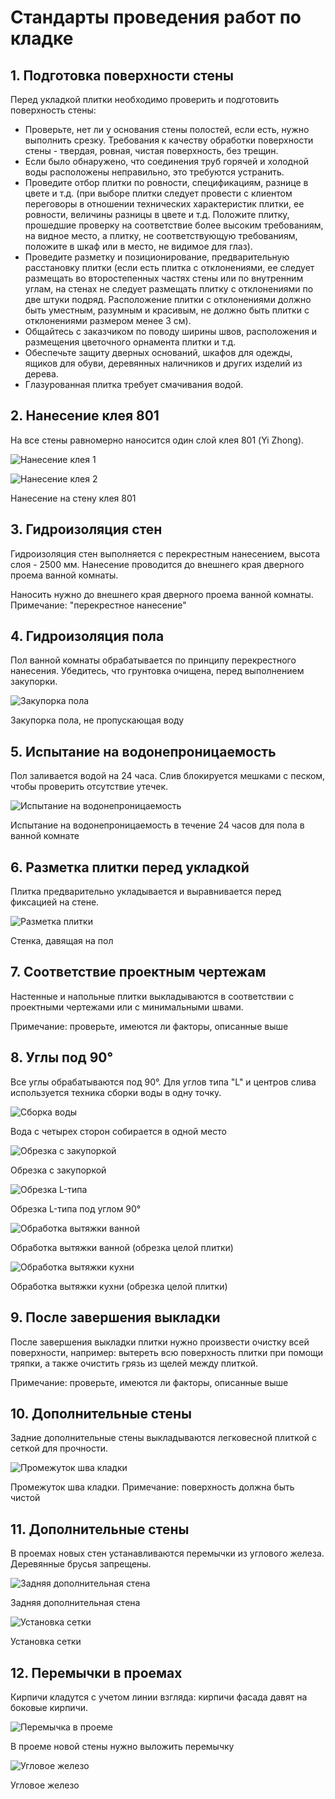 # Стандарты проведения работ по кладке

## 1. Подготовка поверхности стены

Перед укладкой плитки необходимо проверить и подготовить поверхность стены:

- Проверьте, нет ли у основания стены полостей, если есть, нужно выполнить срезку. Требования к качеству обработки поверхности стены - твердая, ровная, чистая поверхность, без трещин.
- Если было обнаружено, что соединения труб горячей и холодной воды расположены неправильно, это требуются устранить.
- Проведите отбор плитки по ровности, спецификациям, разнице в цвете и т.д. (при выборе плитки следует провести с клиентом переговоры в отношении технических характеристик плитки, ее ровности, величины разницы в цвете и т.д. Положите плитку, прошедшие проверку на соответствие более высоким требованиям, на видное место, а плитку, не соответствующую требованиям, положите в шкаф или в место, не видимое для глаз).
- Проведите разметку и позиционирование, предварительную расстановку плитки (если есть плитка с отклонениями, ее следует размещать во второстепенных частях стены или по внутренним углам, на стенах не следует размещать плитку с отклонениями по две штуки подряд. Расположение плитки с отклонениями должно быть уместным, разумным и красивым, не должно быть плитки с отклонениями размером менее 3 см).
- Общайтесь с заказчиком по поводу ширины швов, расположения и размещения цветочного орнамента плитки и т.д.
- Обеспечьте защиту дверных оснований, шкафов для одежды, ящиков для обуви, деревянных наличников и других изделий из дерева.
- Глазурованная плитка требует смачивания водой.

## 2. Нанесение клея 801

На все стены равномерно наносится один слой клея 801 (Yi Zhong).

![Нанесение клея 1](/images/help/Technology_3_1.jpg)

![Нанесение клея 2](/images/help/Technology_3_2.jpg)

Нанесение на стену клея 801

## 3. Гидроизоляция стен

Гидроизоляция стен выполняется с перекрестным нанесением, высота слоя - 2500 мм. Нанесение проводится до внешнего края дверного проема ванной комнаты.

Наносить нужно до внешнего края дверного проема ванной комнаты. Примечание: "перекрестное нанесение"

## 4. Гидроизоляция пола

Пол ванной комнаты обрабатывается по принципу перекрестного нанесения. Убедитесь, что грунтовка очищена, перед выполнением закупорки.

![Закупорка пола](/images/help/Technology_3_4.jpg)

Закупорка пола, не пропускающая воду

## 5. Испытание на водонепроницаемость

Пол заливается водой на 24 часа. Слив блокируется мешками с песком, чтобы проверить отсутствие утечек.

![Испытание на водонепроницаемость](/images/help/Technology_3_5.jpg)

Испытание на водонепроницаемость в течение 24 часов для пола в ванной комнате

## 6. Разметка плитки перед укладкой

Плитка предварительно укладывается и выравнивается перед фиксацией на стене.

![Разметка плитки](/images/help/Technology_3_6.jpg)

Стенка, давящая на пол

## 7. Соответствие проектным чертежам

Настенные и напольные плитки выкладываются в соответствии с проектными чертежами или с минимальными швами.

Примечание: проверьте, имеются ли факторы, описанные выше

## 8. Углы под 90°

Все углы обрабатываются под 90°. Для углов типа "L" и центров слива используется техника сборки воды в одну точку.

![Сборка воды](/images/help/Technology_3_7.jpg)

Вода с четырех сторон собирается в одной место

![Обрезка с закупоркой](/images/help/Technology_3_8.jpg)

Обрезка с закупоркой

![Обрезка L-типа](/images/help/Technology_3_9.jpg)

Обрезка L-типа под углом 90°

![Обработка вытяжки ванной](/images/help/Technology_3_10.jpg)

Обработка вытяжки ванной (обрезка целой плитки)

![Обработка вытяжки кухни](/images/help/Technology_3_11.jpg)

Обработка вытяжки кухни (обрезка целой плитки)

## 9. После завершения выкладки

После завершения выкладки плитки нужно произвести очистку всей поверхности, например: вытереть всю поверхность плитки при помощи тряпки, а также очистить грязь из щелей между плиткой.

Примечание: проверьте, имеются ли факторы, описанные выше

## 10. Дополнительные стены

Задние дополнительные стены выкладываются легковесной плиткой с сеткой для прочности.

![Промежуток шва кладки](/images/help/Technology_3_12.jpg)

Промежуток шва кладки. Примечание: поверхность должна быть чистой

## 11. Дополнительные стены

В проемах новых стен устанавливаются перемычки из углового железа. Деревянные брусья запрещены.

![Задняя дополнительная стена](/images/help/Technology_3_13.jpg)

Задняя дополнительная стена

![Установка сетки](/images/help/Technology_3_14.jpg)

Установка сетки

## 12. Перемычки в проемах

Кирпичи кладутся с учетом линии взгляда: кирпичи фасада давят на боковые кирпичи.

![Перемычка в проеме](/images/help/Technology_3_15.jpg)

В проеме новой стены нужно выложить перемычку

![Угловое железо](/images/help/Technology_3_16.jpg)

Угловое железо
